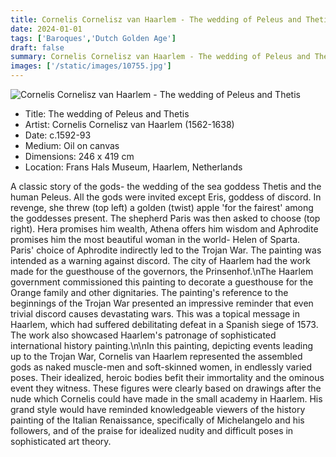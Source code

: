 ```yaml
---
title: Cornelis Cornelisz van Haarlem - The wedding of Peleus and Thetis
date: 2024-01-01
tags: ['Baroques','Dutch Golden Age']
draft: false
summary: Cornelis Cornelisz van Haarlem - The wedding of Peleus and Thetis
images: ['/static/images/10755.jpg']
---
```


![Cornelis Cornelisz van Haarlem - The wedding of Peleus and Thetis](/static/images/10755.jpg)

* Title: The wedding of Peleus and Thetis
* Artist: Cornelis Cornelisz van Haarlem (1562-1638)
* Date: c.1592-93
* Medium: Oil on canvas
* Dimensions: 246 x 419 cm
* Location: Frans Hals Museum, Haarlem, Netherlands

A classic story of the gods- the wedding of the sea goddess Thetis and the human Peleus. All the gods were invited except Eris, goddess of discord. In revenge, she threw (top left) a golden (twist) apple 'for the fairest' among the goddesses present. The shepherd Paris was then asked to choose (top right). Hera promises him wealth, Athena offers him wisdom and Aphrodite promises him the most beautiful woman in the world- Helen of Sparta. Paris' choice of Aphrodite indirectly led to the Trojan War. The painting was intended as a warning against discord. The city of Haarlem had the work made for the guesthouse of the governors, the Prinsenhof.\nThe Haarlem government commissioned this painting to decorate a guesthouse for the Orange family and other dignitaries. The painting's reference to the beginnings of the Trojan War presented an impressive reminder that even trivial discord causes devastating wars. This was a topical message in Haarlem, which had suffered debilitating defeat in a Spanish siege of 1573. The work also showcased Haarlem's patronage of sophisticated international history painting.\n\nIn this painting, depicting events leading up to the Trojan War, Cornelis van Haarlem represented the assembled gods as naked muscle-men and soft-skinned women, in endlessly varied poses. Their idealized, heroic bodies befit their immortality and the ominous event they witness. These figures were clearly based on drawings after the nude which Cornelis could have made in the small academy in Haarlem. His grand style would have reminded knowledgeable viewers of the history painting of the Italian Renaissance, specifically of Michelangelo and his followers, and of the praise for idealized nudity and difficult poses in sophisticated art theory.
